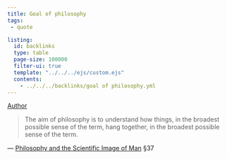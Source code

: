 ```yaml
---
title: Goal of philosophy
tags:
 - quote

listing:
  id: backlinks
  type: table
  page-size: 100000
  filter-ui: true
  template: "../../../ejs/custom.ejs"
  contents:
    - ../../../backlinks/goal of philosophy.yml
---
```


[Author](/docs/phil/people/Wilfrid Sellars.html)

> The aim of philosophy is to understand how things, in the broadest possible 
> sense of the term, hang together, in the broadest possible sense of the term.  

— [Philosophy and the Scientific Image of Man](/docs/phil/works/Philosophy and the Scientific Image of Man.html) §37